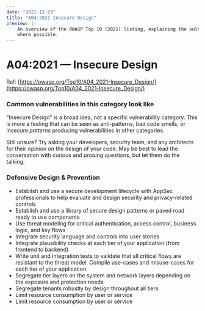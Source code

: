 ```yaml
---
date: "2021-12-23"
title: "A04:2021 Insecure Design"
preview: |-
    An overview of the OWASP Top 10 (2021) listing, explaining the vulnerabilities and throwing in examples 
    where possible.
---
```


# A04:2021 &mdash; Insecure Design

Ref: [https://owasp.org/Top10/A04_2021-Insecure_Design/](https://owasp.org/Top10/A04_2021-Insecure_Design/)

### Common vulnerabilities in this category look like

"Insecure Design" is a broad idea, not a specific vulnerability category. This is more 
a feeling that can be seen as anti-patterns, bad code smells, or insecure _patterns_ producing 
vulnerabilities in other categories.

Still unsure? Try asking your developers, security team, and any architects for their opinion 
on the design of your code. May be best to lead the conversation with curious and _probing_ 
questions, but let them do the talking.

### Defensive Design & Prevention

- Establish and use a secure development lifecycle with AppSec professionals to help evaluate and design security and privacy-related controls
- Establish and use a library of secure design patterns or paved road ready to use components
- Use threat modeling for critical authentication, access control, business logic, and key flows
- Integrate security language and controls into user stories
- Integrate plausibility checks at each tier of your application (from frontend to backend)
- Write unit and integration tests to validate that all critical flows are resistant to the threat model. Compile use-cases and misuse-cases for each tier of your application.
- Segregate tier layers on the system and network layers depending on the exposure and protection needs
- Segregate tenants robustly by design throughout all tiers
- Limit resource consumption by user or service
- Limit resource consumption by user or service
